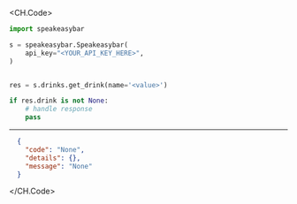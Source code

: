 
<CH.Code>
```python GetDrink.py
import speakeasybar

s = speakeasybar.Speakeasybar(
    api_key="<YOUR_API_KEY_HERE>",
)


res = s.drinks.get_drink(name='<value>')

if res.drink is not None:
    # handle response
    pass

```
---

```json Example Response
  {
    "code": "None",
    "details": {},
    "message": "None"
  }
```
</CH.Code>
